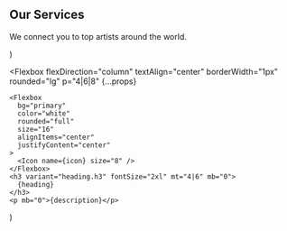   <section py="8|12|16|24" {...props}>
    <div variant="container">
      <h2 variant="heading.h2" m="0" lineHeight="tight" textAlign="center">
        Our Services
      </h2>
      <p fontSize="xl|2xl" mt="2" textAlign="center">
        We connect you to top artists around the world.
      </p>
      <Grid col="1|2|3" mt="8|10|12" gap="4|6|8">
        <Feature
          icon="shuffle"
          heading="Marketing Strategies"
          description="Mauris blandit aliquet elit, eget tincidunt nibh pulvinar."
        />
        <Feature
          icon="users"
          heading="Consulting"
          description="Mauris blandit aliquet elit, eget tincidunt nibh pulvinar."
        />
        <Feature
          icon="trending-up"
          heading="Analysis"
          description="Mauris blandit aliquet elit, eget tincidunt nibh pulvinar."
        />
        <Feature
          icon="bar-chart-2"
          heading="Business Planning"
          description="Mauris blandit aliquet elit, eget tincidunt nibh pulvinar."
        />
        <Feature
          icon="code"
          heading="Development"
          description="Mauris blandit aliquet elit, eget tincidunt nibh pulvinar."
        />
        <Feature
          icon="activity"
          heading="Lifetime support"
          description="Mauris blandit aliquet elit, eget tincidunt nibh pulvinar."
        />
      </Grid>
    </div>
  </section>
)

  <Flexbox
    flexDirection="column"
    textAlign="center"
    borderWidth="1px"
    rounded="lg"
    p="4|6|8"
    {...props}
  >
    <Flexbox
      bg="primary"
      color="white"
      rounded="full"
      size="16"
      alignItems="center"
      justifyContent="center"
    >
      <Icon name={icon} size="8" />
    </Flexbox>
    <h3 variant="heading.h3" fontSize="2xl" mt="4|6" mb="0">
      {heading}
    </h3>
    <p mb="0">{description}</p>
  </Flexbox>
)
